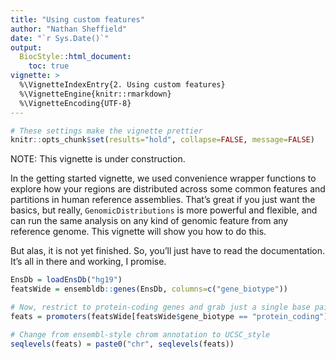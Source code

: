 ```yaml
---
title: "Using custom features"
author: "Nathan Sheffield"
date: "`r Sys.Date()`"
output: 
  BiocStyle::html_document:
    toc: true
vignette: >
  %\VignetteIndexEntry{2. Using custom features}
  %\VignetteEngine{knitr::rmarkdown}
  %\VignetteEncoding{UTF-8}
---
```


```r
# These settings make the vignette prettier
knitr::opts_chunk$set(results="hold", collapse=FALSE, message=FALSE)
```

NOTE: This vignette is under construction.

In the getting started vignette, we used convenience wrapper functions to explore how your regions are distributed across some common features and partitions in human reference assemblies. That's great if you just want the basics, but really, `GenomicDistributions` is more powerful and flexible, and can run the same analysis on any kind of genomic feature from any reference genome. This vignette will show you how to do this.

But alas, it is not yet finished. So, you'll just have to read the documentation. It's all in there and working, I promise.


```r
EnsDb = loadEnsDb("hg19")
featsWide = ensembldb::genes(EnsDb, columns=c("gene_biotype"))

# Now, restrict to protein-coding genes and grab just a single base pair at the TSS
feats = promoters(featsWide[featsWide$gene_biotype == "protein_coding"], 1, 1)

# Change from ensembl-style chrom annotation to UCSC_style
seqlevels(feats) = paste0("chr", seqlevels(feats))
```